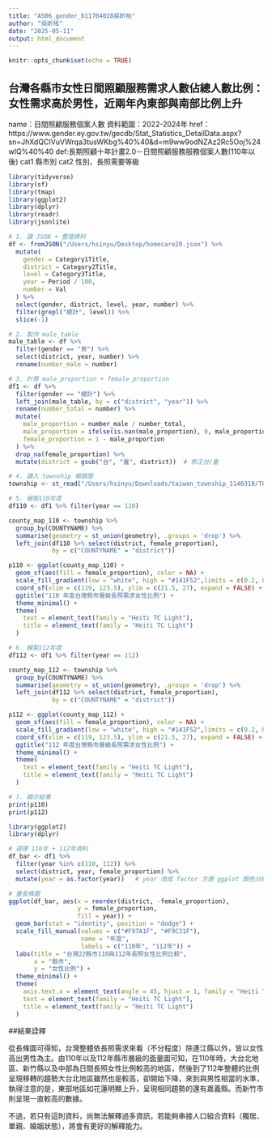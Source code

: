 ```yaml
---
title: "AS06_gender_b11704028吳昕祐"
author: "吳昕祐"
date: "2025-05-11"
output: html_document
---
```


```r
knitr::opts_chunk$set(echo = TRUE)
```

## 台灣各縣市女性日間照顧服務需求人數佔總人數比例：女性需求高於男性，近兩年內東部與南部比例上升
name：日間照顧服務個案人數
資料範圍：2022-2024年
href：https://www.gender.ey.gov.tw/gecdb/Stat_Statistics_DetailData.aspx?sn=JhXdQCIVuVWrqa3tusWKbg%40%40&d=m9ww9odNZAz2Rc5Ooj%24wIQ%40%40
def:長期照顧十年計畫2.0－日間照顧服務服務個案人數(110年以後)
cat1 縣市別
cat2 性別、長照需要等級


```r
library(tidyverse)
library(sf)
library(tmap)
library(ggplot2)
library(dplyr)
library(readr)
library(jsonlite)

# 1. 讀 JSON + 整理資料
df <- fromJSON("/Users/hsinyu/Desktop/homecare20.json") %>%
  mutate(
    gender = Category1Title,
    district = Category2Title,
    level = Category3Title,
    year = Period / 100,
    number = Val
  ) %>%
  select(gender, district, level, year, number) %>%
  filter(grepl("總計", level)) %>%
  slice(-1)

# 2. 製作 male_table
male_table <- df %>%
  filter(gender == "男") %>%
  select(district, year, number) %>%
  rename(number_male = number)

# 3. 計算 male_proportion + female_proportion
df1 <- df %>%
  filter(gender == "總計") %>%
  left_join(male_table, by = c("district", "year")) %>%
  rename(number_total = number) %>%
  mutate(
    male_proportion = number_male / number_total,
    male_proportion = ifelse(is.nan(male_proportion), 0, male_proportion),
    female_proportion = 1 - male_proportion
  ) %>%
  drop_na(female_proportion) %>%
  mutate(district = gsub("台", "臺", district))  # 修正台/臺

# 4. 讀入 township 鄉鎮圖
township <- st_read("/Users/hsinyu/Downloads/taiwan_township_1140318/TOWN_MOI_1140318.shp")

# 5. 繪製110年度
df110 <- df1 %>% filter(year == 110)

county_map_110 <- township %>%
  group_by(COUNTYNAME) %>%
  summarise(geometry = st_union(geometry), .groups = 'drop') %>%
  left_join(df110 %>% select(district, female_proportion),
            by = c("COUNTYNAME" = "district"))

p110 <- ggplot(county_map_110) +
  geom_sf(aes(fill = female_proportion), color = NA) +
  scale_fill_gradient(low = "white", high = "#141F52",limits = c(0.2, 0.75)) +
  coord_sf(xlim = c(119, 123.5), ylim = c(21.5, 27), expand = FALSE) +
  ggtitle("110 年度台灣縣市層級長照需求女性比例") +
  theme_minimal() +
  theme(
    text = element_text(family = "Heiti TC Light"),
    title = element_text(family = "Heiti TC Light")
  )

# 6. 繪製112年度
df112 <- df1 %>% filter(year == 112)

county_map_112 <- township %>%
  group_by(COUNTYNAME) %>%
  summarise(geometry = st_union(geometry), .groups = 'drop') %>%
  left_join(df112 %>% select(district, female_proportion),
            by = c("COUNTYNAME" = "district"))

p112 <- ggplot(county_map_112) +
  geom_sf(aes(fill = female_proportion), color = NA) +
  scale_fill_gradient(low = "white", high = "#141F52",limits = c(0.2, 0.75)) +
  coord_sf(xlim = c(119, 123.5), ylim = c(21.5, 27), expand = FALSE) +
  ggtitle("112 年度台灣縣市層級長照需求女性比例") +
  theme_minimal() +
  theme(
    text = element_text(family = "Heiti TC Light"),
    title = element_text(family = "Heiti TC Light")
  )

# 7. 顯示結果
print(p110)
print(p112)

library(ggplot2)
library(dplyr)

# 選擇 110年 + 112年資料
df_bar <- df1 %>%
  filter(year %in% c(110, 112)) %>%
  select(district, year, female_proportion) %>%
  mutate(year = as.factor(year))   # year 改成 factor 方便 ggplot 顏色分組

# 畫長條圖
ggplot(df_bar, aes(x = reorder(district, -female_proportion), 
                   y = female_proportion, 
                   fill = year)) +
  geom_bar(stat = "identity", position = "dodge") +
  scale_fill_manual(values = c("#F97A1F", "#F9C31F"), 
                    name = "年度",
                    labels = c("110年", "112年")) +
  labs(title = "台灣22縣市110與112年長照女性比例比較",
       x = "縣市",
       y = "女性比例") +
  theme_minimal() +
  theme(
    axis.text.x = element_text(angle = 45, hjust = 1, family = "Heiti TC Light"),
    text = element_text(family = "Heiti TC Light"),
    title = element_text(family = "Heiti TC Light")
  )

```
##結果詮釋


從長條圖可得知，台灣整體依長照需求來看（不分程度）除連江縣以外，皆以女性高出男性為主。由110年以及112年縣市層級的面量圖可知，在110年時，大台北地區、新竹縣以及中部為日間長照女性比例較高的地區，然後到了112年整體的比例呈現移轉的趨勢大台北地區雖然也是較高，卻開始下降，來到與男性相當的水準，執得注意的是，東部地區如花蓮明顯上升，呈現相同趨勢的還有嘉義縣。而新竹市則呈現一直較高的數據。

不過，若只有這則資料，尚無法解釋過多資訊，若能夠串接人口組合資料（獨居、單親、婚姻狀態），將會有更好的解釋能力。